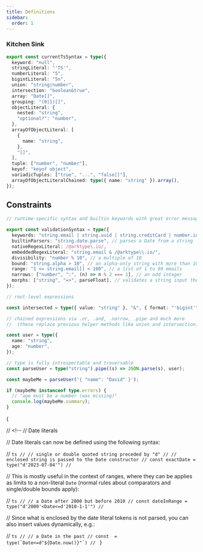 ```yaml
---
title: Definitions
sidebar:
  order: 1
---
```



### Kitchen Sink

```ts twoslash
export const currentTsSyntax = type({
  keyword: "null",
  stringLiteral: "'TS'",
  numberLiteral: "5",
  bigintLiteral: "5n",
  union: "string|number",
  intersection: "boolean&true",
  array: "Date[]",
  grouping: "(0|1)[]",
  objectLiteral: {
    nested: "string",
    "optional?": "number",
  },
  arrayOfObjectLiteral: [
    {
      name: "string",
    },
    "[]",
  ],
  tuple: ["number", "number"],
  keyof: "keyof object",
  variadicTuples: ["true", "...", "false[]"],
  arrayOfObjectLiteralChained: type({ name: "string" }).array(),
});
```

## Constraints

```ts twoslash
// runtime-specific syntax and builtin keywords with great error messages

export const validationSyntax = type({
  keywords: "string.email | string.uuid | string.creditCard | number.integer", // and many more
  builtinParsers: "string.date.parse", // parses a Date from a string
  nativeRegexLiteral: /@arktype\.io/,
  embeddedRegexLiteral: "string.email & /@arktype\\.io/",
  divisibility: "number % 10", // a multiple of 10
  bound: "string.alpha > 10", // an alpha-only string with more than 10 characters
  range: "1 <= string.email[] < 100", // a list of 1 to 99 emails
  narrows: ["number", ":", (n) => n % 2 === 1], // an odd integer
  morphs: ["string", "=>", parseFloat], // validates a string input then parses it to a number
});

// root-level expressions

const intersected = type({ value: "string" }, "&", { format: "'bigint'" });

// chained expressions via .or, .and, .narrow, .pipe and much more
//  (these replace previous helper methods like union and intersection)

const user = type({
  name: "string",
  age: "number",
});

// type is fully introspectable and traversable
const parseUser = type("string").pipe((s) => JSON.parse(s), user);

const maybeMe = parseUser('{ "name": "David" }');

if (maybeMe instanceof type.errors) {
  // "age must be a number (was missing)"
  console.log(maybeMe.summary);
}
```

{

// <!--
// Date literals

// Date literals can now be defined using the following syntax:

// `ts
// // single or double quoted string preceded by "d"
// // enclosed string is passed to the Date constructor
// const exactDate = type("d'2023-07-04'")
// `

// This is mostly useful in the context of ranges, where they can be applies as limits to a non-literal `Date` (normal rules about comparators and single/double bounds apply):

// `ts
// // a Date after 2000 but before 2010
// const dateInRange = type("d'2000'<Date<=d'2010-1-1'")
// `

// Since what is enclosed by the date literal tokens is not parsed, you can also insert values dynamically, e.g.:

// ``ts
// // a Date in the past
// const  = type(`Date<=d"${Date.now()}"`)
// ``
}
